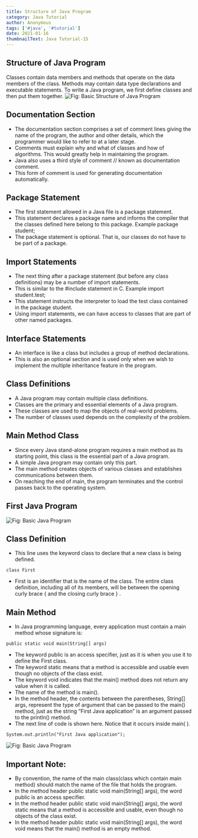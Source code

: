 ```yaml
---
title: Structure of Java Program
category: Java Tutorial
author: Anonymous
tags: ['#java', '#tutorial']
date: 2021-01-16
thumbnailText: Java Tutorial-15
---
```

## Structure of Java Program
Classes contain data members and methods that operate on the data members of the class. Methods may contain data type declarations and executable statements. To write a Java program, we first define classes and then put them together.
![Fig: Basic Structure of Java Program](../../assets/javaPic/programStr.png)

## Documentation Section
- The documentation section comprises a set of comment lines giving the name of the program, the author and other details, which the programmer would like to refer to at a later stage.
- Comments must explain why and what of classes and how of algorithms. This would greatly help in maintaining the program.
- Java also uses a third style of comment // known as documentation comment.
- This form of comment is used for generating documentation automatically.
## Package Statement
- The first statement allowed in a Java file is a package statement.
- This statement declares a package name and informs the compiler that the classes defined here belong to this package. Example package student;
- The package statement is optional. That is, our classes do not have to be part of a package.
## Import Statements
- The next thing after a package statement (but before any class definitions) may be a number of import statements.
- This is similar to the #include statement in C. Example import student.test;
- This statement instructs the interpreter to load the test class contained in the package student.
- Using import statements, we can have access to classes that are part of other named packages.
## Interface Statements
- An interface is like a class but includes a group of method declarations.
- This is also an optional section and is used only when we wish to implement the multiple inheritance feature in the program.
## Class Definitions
- A Java program may contain multiple class definitions.
- Classes are the primary and essential elements of a Java program.
- These classes are used to map the objects of real-world problems.
- The number of classes used depends on the complexity of the problem.
## Main Method Class
- Since every Java stand-alone program requires a main method as its starting point, this class is the essential part of a Java program.
- A simple Java program may contain only this part.
- The main method creates objects of various classes and establishes communications between them.
- On reaching the end of main, the program terminates and the control passes back to the operating system.
## First Java Program
![Fig: Basic Java Program](../../assets/javaPic/programstr-2.png)

## Class Definition
- This line uses the keyword class to declare that a new class is being defined.
~~~
class First
~~~
- First is an identifier that is the name of the class. The entire class definition, including all of its members, will be between the opening curly brace  {  and the closing curly brace  } .

## Main Method
- In Java programming language, every application must contain a main method whose signature is:
~~~
public static void main(String[] args)
~~~
- The keyword public is an access specifier, just as it is when you use it to define the First class.
- The keyword static means that a method is accessible and usable even though no objects of the class exist.
- The keyword void indicates that the main() method does not return any value when it is called.
- The name of the method is main().
- In the method header, the contents between the parentheses, String[] args, represent the type of argument that can be passed to the main() method, just as the string “First Java application” is an argument passed to the println() method.
- The next line of code is shown here. Notice that it occurs inside main( ).
~~~
System.out.println("First Java application");
~~~
![Fig: Basic Java Program](../../assets/javaPic/pstr-3.png)
## Important Note:
- By convention, the name of the main class(class which contain main method) should match the name of the file that holds the program.
- In the method header public static void main(String[] args), the word public is an access specifier.
- In the method header public static void main(String[] args), the word static means that a method is accessible and usable, even though no objects of the class exist.
- In the method header public static void main(String[] args), the word void means that the main() method is an empty method.